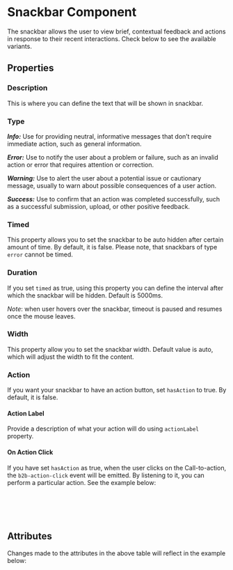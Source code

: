 
<Meta of={SnackbarStories} />

# Snackbar Component

The snackbar allows the user to view brief, contextual feedback and actions in response to their recent interactions.
Check below to see the available variants.

<Canvas of={SnackbarStories.WarningSnackbar} />

## Properties

### Description

This is where you can define the text that will be shown in snackbar.

### Type

**_Info:_** Use for providing neutral, informative messages that don’t require immediate action, such as general information.

**_Error:_** Use to notify the user about a problem or failure, such as an invalid action or error that requires attention or correction.

**_Warning:_** Use to alert the user about a potential issue or cautionary message, usually to warn about possible consequences of a user action.

**_Success:_** Use to confirm that an action was completed successfully, such as a successful submission, upload, or other positive feedback.

### Timed

This property allows you to set the snackbar to be auto hidden after certain amount of time. By default, it is false.
Please note, that snackbars of type `error` cannot be timed.

### Duration

If you set `timed` as true, using this property you can define the interval after which the snackbar will be hidden. Default is 5000ms.

_Note_: when user hovers over the snackbar, timeout is paused and resumes once the mouse leaves.

### Width

This property allow you to set the snackbar width. Default value is auto, which will adjust the width to fit the content.

### Action

If you want your snackbar to have an action button, set `hasAction` to true. By default, it is false.

#### Action Label

Provide a description of what your action will do using `actionLabel` property.

#### On Action Click

If you have set `hasAction` as true, when the user clicks on the Call-to-action, the `b2b-action-click` event will be emitted.
By listening to it, you can perform a particular action. See the example below:

```jsx
<B2bSnackbar
  type="error"
  has-action="true"
  onB2b-action-click={onActionClicked()}></B2bSnackbar>
```

## Attributes

<ArgTypes of={SnackbarStories} />
Changes made to the attributes in the above table will reflect in the example below:
<Primary />
